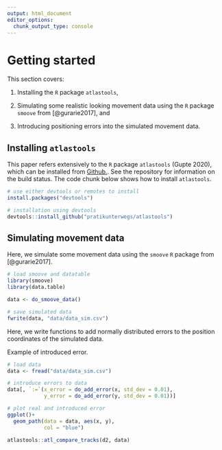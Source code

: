 ```yaml
---
output: html_document
editor_options: 
  chunk_output_type: console
---
```


# Getting started

This section covers:

1. Installing the `R` package `atlastools`,

2. Simulating some realistic looking movement data using the `R` package `smoove` from [@gurarie2017], and

3. Introducing positioning errors into the simulated movement data.

## Installing `atlastools`

This paper refers extensively to the `R` package `atlastools` (Gupte 2020), which can be installed from [Github.](https://github.com/pratikunterwegs/atlastools). 
See the repository for information on the build status.
The code chunk below shows how to install `atlastools`.

```r
# use either devtools or remotes to install
install.packages("devtools")

# installation using devtools
devtools::install_github("pratikunterwegs/atlastools")
```

## Simulating movement data

Here, we simulate some movement data using the `smoove` `R` package from [@gurarie2017].

```r
# load smoove and datatable
library(smoove)
library(data.table)
```


```r
data <- do_smoove_data()

# save simulated data
fwrite(data, "data/data_sim.csv")
```

Here, we write functions to add normally distributed errors to the position coordinates of the simulated data.

Example of introduced error.

```r
# load data
data <- fread("data/data_sim.csv")

# introduce errors to data
data[, `:=`(x_error = do_add_error(x, std_dev = 0.01),
            y_error = do_add_error(y, std_dev = 0.01))]

# plot real and introduced error
ggplot()+
  geom_path(data = data, aes(x, y),
            col = "blue")

atlastools::atl_compare_tracks(d2, data)
```


